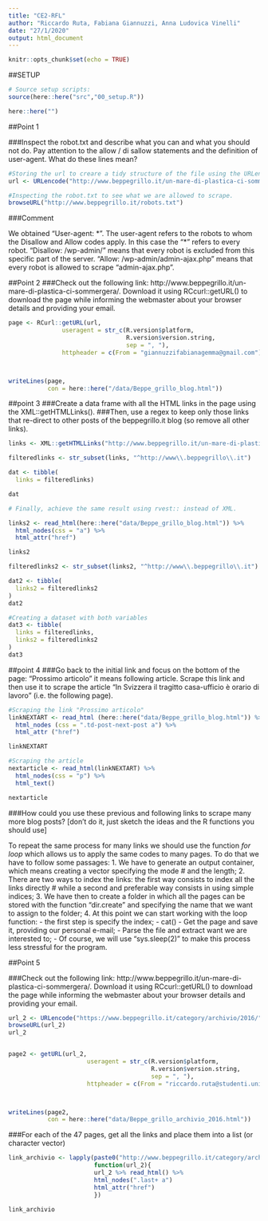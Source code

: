 ```yaml
---
title: "CE2-RFL"
author: "Riccardo Ruta, Fabiana Giannuzzi, Anna Ludovica Vinelli"
date: "27/1/2020"
output: html_document
---
```


```r
knitr::opts_chunk$set(echo = TRUE)
```

##SETUP
```r
# Source setup scripts:
source(here::here("src","00_setup.R"))

here::here("")

```




##Point 1

###Inspect the robot.txt and describe what you can and what you should not do. Pay attention to the allow / di sallow statements and the definition of user-agent. What do these lines mean?
```r
#Storing the url to creare a tidy structure of the file using the URLencode() to avoid potential problems with formatting the URL
url <- URLencode("http://www.beppegrillo.it/un-mare-di-plastica-ci-sommergera/")

#Inspecting the robot.txt to see what we are allowed to scrape. 
browseURL("http://www.beppegrillo.it/robots.txt")
```

###Comment

We obtained "User-agent: \*". The user-agent refers to the robots to whom the Disallow and Allow codes apply. In this case the "*" refers to every robot.
"Disallow: /wp-admin/" means that every robot is excluded from this specific part of the server.
"Allow: /wp-admin/admin-ajax.php" means that every robot is allowed to scrape "admin-ajax.php".

##Point 2
###Check out the following link: http://www.beppegrillo.it/un-mare-di-plastica-ci-sommergera/. Download it using RCcurl::getURL() to download the page while informing the webmaster about your browser details and providing your email.

```r
page <- RCurl::getURL(url, 
               useragent = str_c(R.version$platform,
                                 R.version$version.string,
                                 sep = ", "),
               httpheader = c(From = "giannuzzifabianagemma@gmail.com"))



writeLines(page, 
           con = here::here("/data/Beppe_grillo_blog.html"))

```

##point 3
###Create a data frame with all the HTML links in the page using the XML::getHTMLLinks().
###Then, use a regex to keep only those links that re-direct to other posts of the beppegrillo.it blog (so remove all other links).

```r
links <- XML::getHTMLLinks("http://www.beppegrillo.it/un-mare-di-plastica-ci-sommergera/")

filteredlinks <- str_subset(links, "^http://www\\.beppegrillo\\.it")

dat <- tibble(
  links = filteredlinks)

dat

# Finally, achieve the same result using rvest:: instead of XML.

links2 <- read_html(here::here("data/Beppe_grillo_blog.html")) %>% 
  html_nodes(css = "a") %>% 
  html_attr("href")

links2

filteredlinks2 <- str_subset(links2, "^http://www\\.beppegrillo\\.it")

dat2 <- tibble(
  links2 = filteredlinks2
)
dat2

#Creating a dataset with both variables 
dat3 <- tibble(
  links = filteredlinks,
  links2 = filteredlinks2
)
dat3

```

##point 4
###Go back to the initial link and focus on the bottom of the page: "Prossimo articolo" it means following article. Scrape this link and then use it to scrape the article "In Svizzera il tragitto casa-ufficio è orario di lavoro” (i.e. the following page). 

```r
#Scraping the link "Prossimo articolo" 
linkNEXTART <- read_html (here::here("data/Beppe_grillo_blog.html")) %>% 
  html_nodes (css = ".td-post-next-post a") %>% 
  html_attr ("href")

linkNEXTART

#Scraping the article 
nextarticle <- read_html(linkNEXTART) %>% 
  html_nodes(css = "p") %>% 
  html_text()

nextarticle
```

###How could you use these previous and following links to scrape many more blog posts? [don’t do it, just sketch the ideas and the R functions you should use] 

To repeat the same process for many links we should use the function *for loop* which allows us
 to apply the same codes to many pages. To do that we have to follow some passages:
 1. We have to generate an output container, which means creating a vector specifying the mode  # and the length;
 2. There are two ways to index the links: the first way consists to index all the links directly # while a second and preferable way consists in using simple indices;
 3. We have then to create a folder in which all the pages can be stored with the function "dir.create" and specifying the name that we want to assign to the folder;
 4. At this point we can start working with the loop function:
     - the first step is specify the index;
     - cat()
     - Get the page and save it, providing our personal e-mail;
     - Parse the file and extract want we are interested to; 
     - Of course, we will use "sys.sleep(2)" to make this process less stressful for the program.

##Point 5

###Check out the following link: http://www.beppegrillo.it/un-mare-di-plastica-ci-sommergera/. Download it using RCcurl::getURL() to download the page while informing the webmaster about your browser details and providing your email.

```r
url_2 <- URLencode("https://www.beppegrillo.it/category/archivio/2016/")
browseURL(url_2)
url_2


page2 <- getURL(url_2, 
                      useragent = str_c(R.version$platform,
                                        R.version$version.string,
                                        sep = ", "),
                      httpheader = c(From = "riccardo.ruta@studenti.unimi.it")) 



writeLines(page2, 
           con = here::here("data/Beppe_grillo_archivio_2016.html"))

```

###For each of the 47 pages, get all the links and place them into a list (or character vector)
```r
link_archivio <- lapply(paste0("http://www.beppegrillo.it/category/archivio/2016/page", 1:47),
                        function(url_2){
                        url_2 %>% read_html() %>%
                        html_nodes(".last+ a")
                        html_attr("href")
                        })

link_archivio
```

